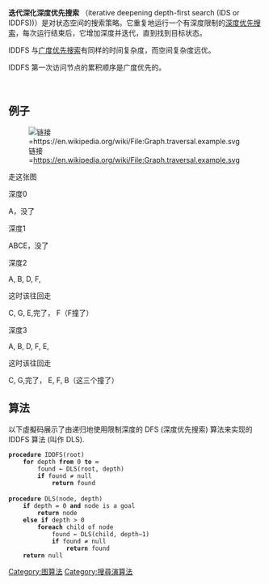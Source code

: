 {{多個問題|
{{expand|time=2016-12-23T03:39:37+00:00}}
{{unreferenced|time=2016-05-10T01:41:54+00:00}}
{{copyedit|time=2016-05-10T01:41:54+00:00}}
}}
{{NoteTA
|G1 = IT
}}
{{图搜索算法}}
'''迭代深化深度优先搜索''' （iterative deepening depth-first search (IDS or IDDFS))）是对状态空间的搜索策略。它重复地运行一个有深度限制的[[深度优先搜索|深度优先搜索]]，每次运行结束后，它增加深度并迭代，直到找到目标状态。

IDDFS 与[[广度优先搜索|广度优先搜索]]有同样的时间复杂度，而空间复杂度远优。

IDDFS 第一次访问节点的累积顺序是广度优先的。

<br />

== 例子 ==
[[File:Graph.traversal.example.svg|链接=https://en.wikipedia.org/wiki/File:Graph.traversal.example.svg]]

走这张图

深度0

A，没了

深度1

ABCE，没了

深度2

A, B, D, F,

这时该往回走

C, G, E,完了， F（F撞了）

深度3

A, B, D, F, E, 

这时该往回走

C, G,完了， E, F, B（这三个撞了）

== 算法 ==
以下虛擬码展示了由递归地使用限制深度的 DFS (深度优先搜索) 算法来实现的 IDDFS 算法 (叫作 DLS).

 '''procedure''' IDDFS(root)
     '''for''' depth '''from''' 0 '''to''' ∞
         found ← DLS(root, depth)
         '''if''' found ≠ null
             '''return''' found
 
 '''procedure''' DLS(node, depth)
     '''if''' depth = 0 '''and''' node is a goal
         '''return''' node
     '''else if''' depth > 0
         '''foreach''' child of node
             found ← DLS(child, depth−1)
             '''if''' found ≠ null
                 '''return''' found
     '''return''' null

{{算法}}
[[Category:图算法|Category:图算法]]
[[Category:搜尋演算法|Category:搜尋演算法]]